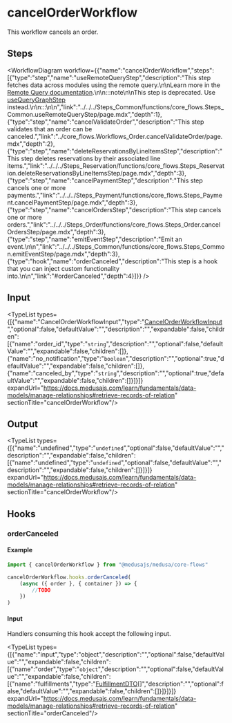 
# cancelOrderWorkflow

This workflow cancels an order.

## Steps

<WorkflowDiagram workflow={{"name":"cancelOrderWorkflow","steps":[{"type":"step","name":"useRemoteQueryStep","description":"This step fetches data across modules using the remote query.\n\nLearn more in the [Remote Query documentation](https://docs.medusajs.com/learn/fundamentals/module-links/query).\n\n:::note\n\nThis step is deprecated. Use [useQueryGraphStep](../../../functions/core_flows.useQueryGraphStep/page.mdx) instead.\n\n:::\n\n","link":"../../../Steps_Common/functions/core_flows.Steps_Common.useRemoteQueryStep/page.mdx","depth":1},{"type":"step","name":"cancelValidateOrder","description":"This step validates that an order can be canceled.","link":"../core_flows.Workflows_Order.cancelValidateOrder/page.mdx","depth":2},{"type":"step","name":"deleteReservationsByLineItemsStep","description":"This step deletes reservations by their associated line items.","link":"../../../Steps_Reservation/functions/core_flows.Steps_Reservation.deleteReservationsByLineItemsStep/page.mdx","depth":3},{"type":"step","name":"cancelPaymentStep","description":"This step cancels one or more payments.","link":"../../../Steps_Payment/functions/core_flows.Steps_Payment.cancelPaymentStep/page.mdx","depth":3},{"type":"step","name":"cancelOrdersStep","description":"This step cancels one or more orders.","link":"../../../Steps_Order/functions/core_flows.Steps_Order.cancelOrdersStep/page.mdx","depth":3},{"type":"step","name":"emitEventStep","description":"Emit an event.\n\n","link":"../../../Steps_Common/functions/core_flows.Steps_Common.emitEventStep/page.mdx","depth":3},{"type":"hook","name":"orderCanceled","description":"This step is a hook that you can inject custom functionality into.\n\n","link":"#orderCanceled","depth":4}]}} />

## Input

<TypeList types={[{"name":"CancelOrderWorkflowInput","type":"[CancelOrderWorkflowInput](../../../../types/WorkflowTypes/OrderWorkflow/interfaces/types.WorkflowTypes.OrderWorkflow.CancelOrderWorkflowInput/page.mdx)","optional":false,"defaultValue":"","description":"","expandable":false,"children":[{"name":"order_id","type":"`string`","description":"","optional":false,"defaultValue":"","expandable":false,"children":[]},{"name":"no_notification","type":"`boolean`","description":"","optional":true,"defaultValue":"","expandable":false,"children":[]},{"name":"canceled_by","type":"`string`","description":"","optional":true,"defaultValue":"","expandable":false,"children":[]}]}]} expandUrl="https://docs.medusajs.com/learn/fundamentals/data-models/manage-relationships#retrieve-records-of-relation" sectionTitle="cancelOrderWorkflow"/>

## Output

<TypeList types={[{"name":"undefined","type":"`undefined`","optional":false,"defaultValue":"","description":"","expandable":false,"children":[{"name":"undefined","type":"`undefined`","optional":false,"defaultValue":"","description":"","expandable":false,"children":[]}]}]} expandUrl="https://docs.medusajs.com/learn/fundamentals/data-models/manage-relationships#retrieve-records-of-relation" sectionTitle="cancelOrderWorkflow"/>

## Hooks

### orderCanceled

#### Example

```ts
import { cancelOrderWorkflow } from "@medusajs/medusa/core-flows"

cancelOrderWorkflow.hooks.orderCanceled(
	(async ({ order }, { container }) => {
		//TODO
	})
)
```

#### Input

Handlers consuming this hook accept the following input.

<TypeList types={[{"name":"input","type":"object","description":"","optional":false,"defaultValue":"","expandable":false,"children":[{"name":"order","type":"`object`","description":"","optional":false,"defaultValue":"","expandable":false,"children":[{"name":"fulfillments","type":"[FulfillmentDTO](../../../../fulfillment/interfaces/fulfillment.FulfillmentDTO/page.mdx)[]","description":"","optional":false,"defaultValue":"","expandable":false,"children":[]}]}]}]} expandUrl="https://docs.medusajs.com/learn/fundamentals/data-models/manage-relationships#retrieve-records-of-relation" sectionTitle="orderCanceled"/>
